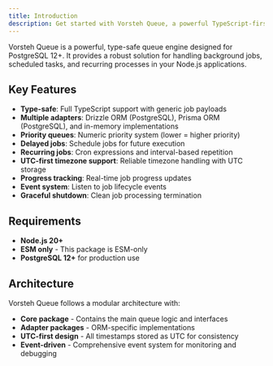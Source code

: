 ```yaml
---
title: Introduction
description: Get started with Vorsteh Queue, a powerful TypeScript-first job queue for PostgreSQL.
---
```


Vorsteh Queue is a powerful, type-safe queue engine designed for PostgreSQL 12+. It provides a robust solution for handling background jobs, scheduled tasks, and recurring processes in your Node.js applications.

## Key Features

- **Type-safe**: Full TypeScript support with generic job payloads
- **Multiple adapters**: Drizzle ORM (PostgreSQL), Prisma ORM (PostgreSQL), and in-memory implementations
- **Priority queues**: Numeric priority system (lower = higher priority)
- **Delayed jobs**: Schedule jobs for future execution
- **Recurring jobs**: Cron expressions and interval-based repetition
- **UTC-first timezone support**: Reliable timezone handling with UTC storage
- **Progress tracking**: Real-time job progress updates
- **Event system**: Listen to job lifecycle events
- **Graceful shutdown**: Clean job processing termination

## Requirements

- **Node.js 20+**
- **ESM only** - This package is ESM-only
- **PostgreSQL 12+** for production use

## Architecture

Vorsteh Queue follows a modular architecture with:

- **Core package** - Contains the main queue logic and interfaces
- **Adapter packages** - ORM-specific implementations
- **UTC-first design** - All timestamps stored as UTC for consistency
- **Event-driven** - Comprehensive event system for monitoring and debugging
